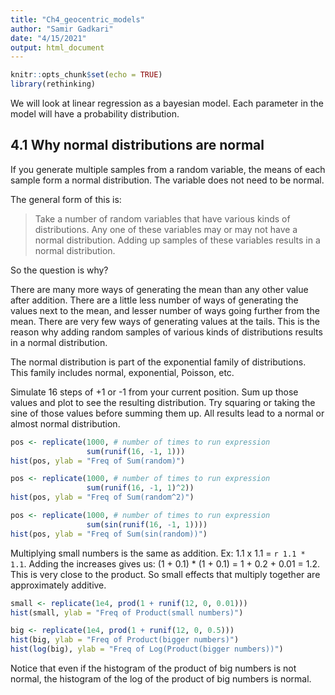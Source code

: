 ```yaml
---
title: "Ch4_geocentric_models"
author: "Samir Gadkari"
date: "4/15/2021"
output: html_document
---
```


```r
knitr::opts_chunk$set(echo = TRUE)
library(rethinking)
```

We will look at linear regression as a bayesian model. Each parameter in the model will have a probability distribution.

## 4.1 Why normal distributions are normal

If you generate multiple samples from a random variable, the means of each sample form a normal distribution. The variable does not need to be normal.

The general form of this is:

> Take a number of random variables that have various kinds of distributions. Any one of these variables may or may not have a normal distribution. Adding up samples of these variables results in a normal distribution.

So the question is why?

There are many more ways of generating the mean than any other value after addition. There are a little less number of ways of generating the values next to the mean, and lesser number of ways going further from the mean. There are very few ways of generating values at the tails. This is the reason why adding random samples of various kinds of distributions results in a normal distribution.

The normal distribution is part of the exponential family of distributions. This family includes normal, exponential, Poisson, etc.

Simulate 16 steps of +1 or -1 from your current position. Sum up those values and plot to see the resulting distribution. Try squaring or taking the sine of those values before summing them up. All results lead to a normal or almost normal distribution.
```r
pos <- replicate(1000, # number of times to run expression
                 sum(runif(16, -1, 1)))
hist(pos, ylab = "Freq of Sum(random)")

pos <- replicate(1000, # number of times to run expression
                 sum(runif(16, -1, 1)^2))
hist(pos, ylab = "Freq of Sum(random^2)")

pos <- replicate(1000, # number of times to run expression
                 sum(sin(runif(16, -1, 1))))
hist(pos, ylab = "Freq of Sum(sin(random))")
```

Multiplying small numbers is the same as addition. Ex: 1.1 x 1.1 = `r 1.1 * 1.1`. Adding the increases gives us: (1 + 0.1) * (1 + 0.1) = 1 + 0.2 + 0.01 = 1.2. This is very close to the product. So small effects that multiply together are approximately additive.

```r
small <- replicate(1e4, prod(1 + runif(12, 0, 0.01)))
hist(small, ylab = "Freq of Product(small numbers)")

big <- replicate(1e4, prod(1 + runif(12, 0, 0.5)))
hist(big, ylab = "Freq of Product(bigger numbers)")
hist(log(big), ylab = "Freq of Log(Product(bigger numbers))")
```

Notice that even if the histogram of the product of big numbers is not normal, the histogram of the log of the product of big numbers is normal.
